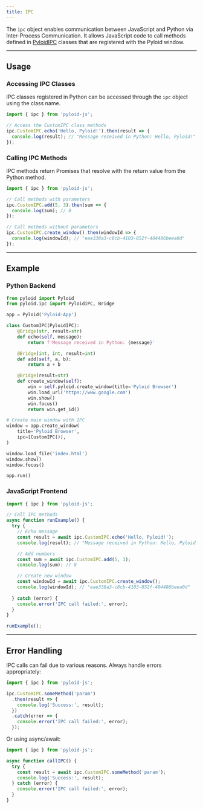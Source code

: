 ```yaml
---
title: IPC
---
```


The `ipc` object enables communication between JavaScript and Python via Inter-Process Communication. It allows JavaScript code to call methods defined in [PyloidIPC](/docs/api/pyloid/pyloidipc) classes that are registered with the Pyloid window.

---

## Usage

### Accessing IPC Classes

IPC classes registered in Python can be accessed through the `ipc` object using the class name.

```javascript
import { ipc } from 'pyloid-js';

// Access the CustomIPC class methods
ipc.CustomIPC.echo('Hello, Pyloid!').then(result => {
  console.log(result); // "Message received in Python: Hello, Pyloid!"
});
```

### Calling IPC Methods

IPC methods return Promises that resolve with the return value from the Python method.

```javascript
import { ipc } from 'pyloid-js';

// Call methods with parameters
ipc.CustomIPC.add(5, 3).then(sum => {
  console.log(sum); // 8
});

// Call methods without parameters
ipc.CustomIPC.create_window().then(windowId => {
  console.log(windowId); // "eae338a3-c8cb-4103-852f-404486beea0d"
});
```

---

## Example

### Python Backend

```python
from pyloid import Pyloid
from pyloid.ipc import PyloidIPC, Bridge

app = Pyloid('Pyloid-App')

class CustomIPC(PyloidIPC):
    @Bridge(str, result=str)
    def echo(self, message):
        return f'Message received in Python: {message}'

    @Bridge(int, int, result=int)
    def add(self, a, b):
        return a + b

    @Bridge(result=str)
    def create_window(self):
        win = self.pyloid.create_window(title='Pyloid Browser')
        win.load_url('https://www.google.com')
        win.show()
        win.focus()
        return win.get_id()

# Create main window with IPC
window = app.create_window(
    title='Pyloid Browser',
    ipc=[CustomIPC()],
)

window.load_file('index.html')
window.show()
window.focus()

app.run()
```

### JavaScript Frontend

```javascript
import { ipc } from 'pyloid-js';

// Call IPC methods
async function runExample() {
  try {
    // Echo message
    const result = await ipc.CustomIPC.echo('Hello, Pyloid!');
    console.log(result); // "Message received in Python: Hello, Pyloid!"

    // Add numbers
    const sum = await ipc.CustomIPC.add(5, 3);
    console.log(sum); // 8

    // Create new window
    const windowId = await ipc.CustomIPC.create_window();
    console.log(windowId); // "eae338a3-c8cb-4103-852f-404486beea0d"
    
  } catch (error) {
    console.error('IPC call failed:', error);
  }
}

runExample();
```

---

## Error Handling

IPC calls can fail due to various reasons. Always handle errors appropriately:

```javascript
import { ipc } from 'pyloid-js';

ipc.CustomIPC.someMethod('param')
  .then(result => {
    console.log('Success:', result);
  })
  .catch(error => {
    console.error('IPC call failed:', error);
  });
```

Or using async/await:

```javascript
import { ipc } from 'pyloid-js';

async function callIPC() {
  try {
    const result = await ipc.CustomIPC.someMethod('param');
    console.log('Success:', result);
  } catch (error) {
    console.error('IPC call failed:', error);
  }
}
```
